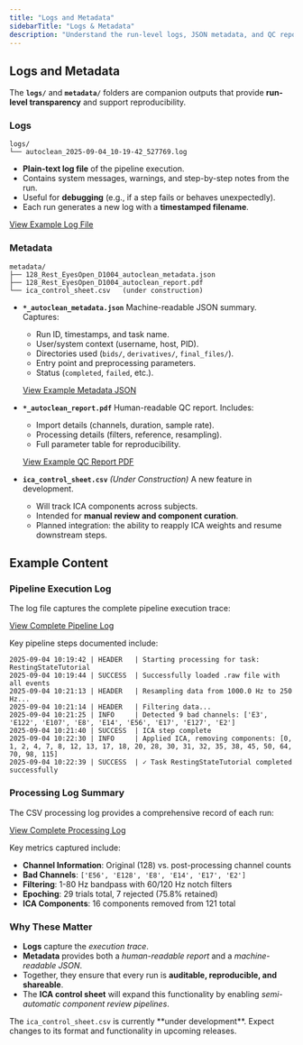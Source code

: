 ```yaml
---
title: "Logs and Metadata"
sidebarTitle: "Logs & Metadata"
description: "Understand the run-level logs, JSON metadata, and QC reports generated by AutoCleanEEG. Includes details on the new ICA control sheet (under development)."
---
```


## Logs and Metadata

The **`logs/`** and **`metadata/`** folders are companion outputs that provide **run-level transparency** and support reproducibility.

### Logs

```
logs/
└── autoclean_2025-09-04_10-19-42_527769.log
```

* **Plain-text log file** of the pipeline execution.
* Contains system messages, warnings, and step-by-step notes from the run.
* Useful for **debugging** (e.g., if a step fails or behaves unexpectedly).
* Each run generates a new log with a **timestamped filename**.

[View Example Log File](attachments/autoclean_2025-09-04_10-19-42_527769.log)

### Metadata

```
metadata/
├── 128_Rest_EyesOpen_D1004_autoclean_metadata.json
├── 128_Rest_EyesOpen_D1004_autoclean_report.pdf
└── ica_control_sheet.csv   (under construction)
```

* **`*_autoclean_metadata.json`**
  Machine-readable JSON summary. Captures:

  * Run ID, timestamps, and task name.
  * User/system context (username, host, PID).
  * Directories used (`bids/`, `derivatives/`, `final_files/`).
  * Entry point and preprocessing parameters.
  * Status (`completed`, `failed`, etc.).

  [View Example Metadata JSON](attachments/128_Rest_EyesOpen_D1004_autoclean_metadata.json)

* **`*_autoclean_report.pdf`**
  Human-readable QC report. Includes:

  * Import details (channels, duration, sample rate).
  * Processing details (filters, reference, resampling).
  * Full parameter table for reproducibility.

  [View Example QC Report PDF](attachments/128_Rest_EyesOpen_D1004_autoclean_report.pdf)

* **`ica_control_sheet.csv`** *(Under Construction)*
  A new feature in development.

  * Will track ICA components across subjects.
  * Intended for **manual review and component curation**.
  * Planned integration: the ability to reapply ICA weights and resume downstream steps.

## Example Content

### Pipeline Execution Log
The log file captures the complete pipeline execution trace:

[View Complete Pipeline Log](attachments/autoclean_2025-09-04_10-19-42_527769.log)

Key pipeline steps documented include:

```
2025-09-04 10:19:42 | HEADER   | Starting processing for task: RestingStateTutorial
2025-09-04 10:19:44 | SUCCESS  | Successfully loaded .raw file with all events
2025-09-04 10:21:13 | HEADER   | Resampling data from 1000.0 Hz to 250 Hz...
2025-09-04 10:21:14 | HEADER   | Filtering data...
2025-09-04 10:21:25 | INFO     | Detected 9 bad channels: ['E3', 'E122', 'E107', 'E8', 'E14', 'E56', 'E17', 'E127', 'E2']
2025-09-04 10:21:40 | SUCCESS  | ICA step complete
2025-09-04 10:22:30 | INFO     | Applied ICA, removing components: [0, 1, 2, 4, 7, 8, 12, 13, 17, 18, 20, 28, 30, 31, 32, 35, 38, 45, 50, 64, 70, 98, 115]
2025-09-04 10:22:39 | SUCCESS  | ✓ Task RestingStateTutorial completed successfully
```

### Processing Log Summary
The CSV processing log provides a comprehensive record of each run:

[View Complete Processing Log](attachments/128_Rest_EyesOpen_D1004_processing_log.csv)

Key metrics captured include:
- **Channel Information**: Original (128) vs. post-processing channel counts
- **Bad Channels**: `['E56', 'E128', 'E8', 'E14', 'E17', 'E2']`  
- **Filtering**: 1-80 Hz bandpass with 60/120 Hz notch filters
- **Epoching**: 29 trials total, 7 rejected (75.8% retained)
- **ICA Components**: 16 components removed from 121 total

### Why These Matter

* **Logs** capture the *execution trace*.
* **Metadata** provides both a *human-readable report* and a *machine-readable JSON*.
* Together, they ensure that every run is **auditable, reproducible, and shareable**.
* The **ICA control sheet** will expand this functionality by enabling *semi-automatic component review pipelines*.

<Alert type="info">
The <code>ica_control_sheet.csv</code> is currently **under development**.  
Expect changes to its format and functionality in upcoming releases.
</Alert>
